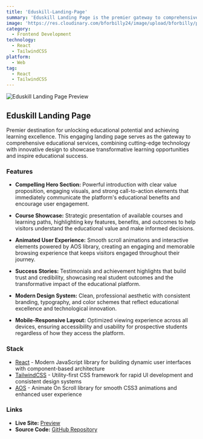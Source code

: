 ```yaml
---
title: 'Eduskill-Landing-Page'
summary: 'Eduskill Landing Page is the premier gateway to comprehensive educational excellence, designed to showcase the full potential of the Eduskill learning platform. Built with React.js and Tailwind CSS, this engaging landing page combines modern design with smooth animations to create an immersive introduction to transformative learning experiences.'
image: 'https://res.cloudinary.com/bforbilly24/image/upload/bforbilly/projects/eduskill-landing.webp'
category:
  - Frontend Development
technology:
  - React
  - TailwindCSS
platform:
  - Web
tag:
  - React
  - TailwindCSS
---
```


![Eduskill Landing Page Preview](https://res.cloudinary.com/bforbilly24/image/upload/bforbilly/projects/eduskill-landing.webp)

## Eduskill Landing Page

Premier destination for unlocking educational potential and achieving learning excellence. This engaging landing page serves as the gateway to comprehensive educational services, combining cutting-edge technology with innovative design to showcase transformative learning opportunities and inspire educational success.

### Features

- **Compelling Hero Section:** Powerful introduction with clear value proposition, engaging visuals, and strong call-to-action elements that immediately communicate the platform's educational benefits and encourage user engagement.

- **Course Showcase:** Strategic presentation of available courses and learning paths, highlighting key features, benefits, and outcomes to help visitors understand the educational value and make informed decisions.

- **Animated User Experience:** Smooth scroll animations and interactive elements powered by AOS library, creating an engaging and memorable browsing experience that keeps visitors engaged throughout their journey.

- **Success Stories:** Testimonials and achievement highlights that build trust and credibility, showcasing real student outcomes and the transformative impact of the educational platform.

- **Modern Design System:** Clean, professional aesthetic with consistent branding, typography, and color schemes that reflect educational excellence and technological innovation.

- **Mobile-Responsive Layout:** Optimized viewing experience across all devices, ensuring accessibility and usability for prospective students regardless of how they access the platform.

### Stack

- [React](https://react.dev) - Modern JavaScript library for building dynamic user interfaces with component-based architecture
- [TailwindCSS](https://tailwindcss.com) - Utility-first CSS framework for rapid UI development and consistent design systems
- [AOS](https://michalsnik.github.io/aos) - Animate On Scroll library for smooth CSS3 animations and enhanced user experience

### Links

- **Live Site:** [Preview](https://landing-page.eduskill.id)
- **Source Code:** [GitHub Repository](https://github.com/bforbilly24/eduskilllandingpage-react-frontend-app)